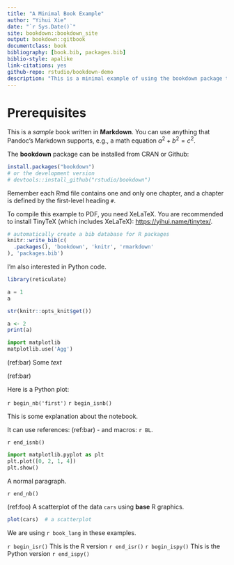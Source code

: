 ```yaml
--- 
title: "A Minimal Book Example"
author: "Yihui Xie"
date: "`r Sys.Date()`"
site: bookdown::bookdown_site
output: bookdown::gitbook
documentclass: book
bibliography: [book.bib, packages.bib]
biblio-style: apalike
link-citations: yes
github-repo: rstudio/bookdown-demo
description: "This is a minimal example of using the bookdown package to write a book. The output format for this example is bookdown::gitbook."
---
```


# Prerequisites

This is a _sample_ book written in **Markdown**. You can use anything that Pandoc's Markdown supports, e.g., a math equation $a^2 + b^2 = c^2$.

The **bookdown** package can be installed from CRAN or Github:

```r
install.packages("bookdown")
# or the development version
# devtools::install_github("rstudio/bookdown")
```

Remember each Rmd file contains one and only one chapter, and a chapter is defined by the first-level heading `#`.

To compile this example to PDF, you need XeLaTeX. You are recommended to install TinyTeX (which includes XeLaTeX): <https://yihui.name/tinytex/>.

```r
# automatically create a bib database for R packages
knitr::write_bib(c(
  .packages(), 'bookdown', 'knitr', 'rmarkdown'
), 'packages.bib')
```

I'm also interested in Python code.

```r
library(reticulate)
```

```python
a = 1
a
```

```r
str(knitr::opts_knit$get())
```



```R
a <- 2
print(a)
```

```python
import matplotlib
matplotlib.use('Agg')
```

(ref:bar) Some *text*

(ref:bar)

Here is a Python plot:


`r begin_nb('first')`
`r begin_isnb()`

This is some explanation about the notebook.

It can use references: (ref:bar) - and macros: `r BL`.

`r end_isnb()`

```python
import matplotlib.pyplot as plt
plt.plot([0, 2, 1, 4])
plt.show()
```

A normal paragraph.

`r end_nb()`

(ref:foo) A scatterplot of the data `cars` using **base** R graphics.

```r
plot(cars)  # a scatterplot
```

We are using `r book_lang` in these examples.

`r begin_isr()`
This is the R version
`r end_isr()`
`r begin_ispy()`
This is the Python version
`r end_ispy()`

<!--- end-test
-->
